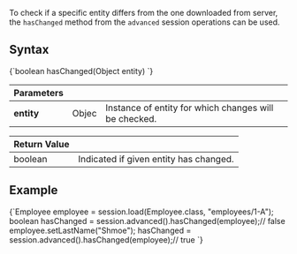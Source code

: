 
To check if a specific entity differs from the one downloaded from server, the `hasChanged` method from the `advanced` session operations can be used.

## Syntax

<TabItem value="has_changed_1" label="has_changed_1">
<CodeBlock language="java">
{`boolean hasChanged(Object entity)
`}
</CodeBlock>
</TabItem>

| Parameters | | |
| ------------- | ------------- | ----- |
| **entity** | Objec | Instance of entity for which changes will be checked. |

| Return Value | |
| ------------- | ----- |
| boolean | Indicated if given entity has changed. |

## Example

<TabItem value="has_changed_2" label="has_changed_2">
<CodeBlock language="java">
{`Employee employee = session.load(Employee.class, "employees/1-A");
boolean hasChanged = session.advanced().hasChanged(employee);// false
employee.setLastName("Shmoe");
hasChanged = session.advanced().hasChanged(employee);// true
`}
</CodeBlock>
</TabItem>


